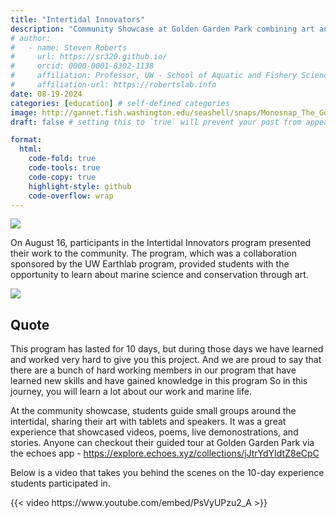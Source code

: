 ```yaml
---
title: "Intertidal Innovators"
description: "Community Showcase at Golden Garden Park combining art and science"
# author:
#   - name: Steven Roberts
#     url: https://sr320.github.io/
#     orcid: 0000-0001-8302-1138
#     affiliation: Professor, UW - School of Aquatic and Fishery Sciences
#     affiliation-url: https://robertslab.info
date: 08-19-2024
categories: [education] # self-defined categories
image: http://gannet.fish.washington.edu/seashell/snaps/Monosnap_The_Golden_Hour_-_a_geolocated_audio_walk_by_Intertidal_Innovators_on_ECHOES_2024-08-19_12-50-25.png # finding a good image
draft: false # setting this to `true` will prevent your post from appearing on your listing page until you're ready!

format:
  html:
    code-fold: true
    code-tools: true
    code-copy: true
    highlight-style: github
    code-overflow: wrap
---
```


![](http://gannet.fish.washington.edu/seashell/snaps/Monosnap_IMG_1373.png_2024-08-19_12-59-21.png)

On August 16, participants in the Intertidal Innovators program presented their work to the community. The program, which was a collaboration sponsored by the UW Earthlab program, provided students with the opportunity to learn about marine science and conservation through art.

![](http://gannet.fish.washington.edu/seashell/snaps/Monosnap_Monosnap_2024-08-19_13-09-47.png)

::: callout-note
## Quote

This program has lasted for 10 days, but during those days we have learned and worked very hard to give you this project. And we are proud to say that there are a bunch of hard working members in our program that have learned new skills and have gained knowledge in this program So in this journey, you will learn a lot about our work and marine life.
:::

At the community showcase, students guide small groups around the intertidal, sharing their art with tablets and speakers. It was a great experience that showcased videos, poems, live demonostrations, and stories. Anyone can checkout their guided tour at Golden Garden Park via the echoes app - <https://explore.echoes.xyz/collections/jJtrYdYIdtZ8eCpC>

Below is a video that takes you behind the scenes on the 10-day experience students participated in.

{{< video https://www.youtube.com/embed/PsVyUPzu2_A >}}
